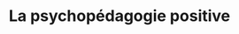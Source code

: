 ---
expert: ""
metadata:
  title: "La psychopédagogie positive - Out of the Books"
  description: >-
    Rencontre avec Isabelle Pailleau
  robots:
    index: true
    follow: true
published: true
title: "La psychopédagogie positive"
description: >-
  Rencontre avec Isabelle Pailleau
publishDate: 2023-05-24T00:00:00.000Z
category: live
tags:
  - live
  - education
image: "https://i.ytimg.com/vi/fewZj1pLVhs/sddefault.jpg"
duration: "51min"
media:
  type: "youtube"
  videoUrl: "https://www.youtube.com/watch?v=fewZj1pLVhs"
---